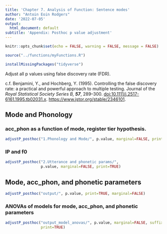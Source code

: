 ```yaml
---
title: 'Chapter 7. Analysis of Function: Sentence modes'
author: "Antoin Eoin Rodgers"
date: '2022-07-05'
output:
  html_document: default
subtitle: 'Appendix: Posthoc p value adjustment'
---
```


```r
knitr::opts_chunk$set(echo = FALSE, warning = FALSE, message = FALSE)
```

```r
source("../functions/myFunctions.R") 

installMissingPackages("tidyverse")
```

Adjust all p values using false discovery rate (FDR).

c.f. Benjamini, Y., and Hochberg, Y. (1995). Controlling the false discovery rate: a practical and powerful approach to multiple testing. Journal of the *Royal Statistical Society Series B, **57***, 289--300. <doi:10.1111/j.2517-6161.1995.tb02031.x>. <https://www.jstor.org/stable/2346101>.

## Mode and Phonology

### acc_phon as a function of mode, register tier hypothesis.

```r
adjustP_posthoc("1.Phonology and Mode/", p.value, marginal=FALSE, print=TRUE)
```

### IP and f0

```r
adjustP_posthoc("2.Utterance and phonetic params/",
                p.value, marginal=FALSE, print=TRUE)
```

## Mode, acc_phon, and phonetic parameters

```r
adjustP_posthoc("output/", p.value, print=TRUE, marginal=FALSE)
```

### ANOVAs of models for mode, acc_phon, and phonetic parameters

```r
adjustP_posthoc("output_model_anovas/", p.value, marginal=FALSE, suffix_id="_anova",
                print=TRUE)
```
